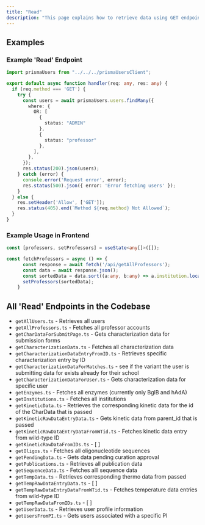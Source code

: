 ```yaml
---
title: "Read"
description: "This page explains how to retrieve data using GET endpoints. Learn about fetching data, query parameters, and examples of read operations, as well as view a full comprehensive list of all existing GET endpoints in the codebase. "
---
```


## Examples

### Example 'Read' Endpoint

```typescript getAllProfessors.ts
import prismaUsers from "../../../prismaUsersClient";

export default async function handler(req: any, res: any) {
  if (req.method === 'GET') {
    try {
      const users = await prismaUsers.users.findMany({
        where: {
          OR: [
            {
              status: "ADMIN"
            },
            {
              status: "professor"
            },
          ],
        },
      });
      res.status(200).json(users);
    } catch (error) {
      console.error('Request error', error);
      res.status(500).json({ error: 'Error fetching users' });
    }
  } else {
    res.setHeader('Allow', ['GET']);
    res.status(405).end(`Method ${req.method} Not Allowed`);
  }
}
```

### Example Usage in Frontend

```typescript index.ts
const [professors, setProfessors] = useState<any[]>([]);

const fetchProfessors = async () => {
      const response = await fetch('/api/getAllProfessors');
      const data = await response.json();
      const sortedData = data.sort((a:any, b:any) => a.institution.localeCompare(b.institution));
      setProfessors(sortedData);
    }
```

## All 'Read' Endpoints in the Codebase

- `getAllUsers.ts` - Retrieves all users
- `getAllProfessors.ts` - Fetches all professor accounts
- `getCharDataForSubmitPage.ts` - Gets characterization data for submission forms
- `getCharacterizationData.ts` - Fetches all characterization data
- `getCharacterizationDataEntryFromID.ts` - Retrieves specific characterization entry by ID
- `getCharacterizationDataForMatches.ts` - see if the variant the user is submitting data for exists already for their school
- `getCharacterizationDataForUser.ts` - Gets characterization data for specific user
- `getEnzymes.ts` - Fetches all enzymes (currently only BglB and hAdA)
- `getInstitutions.ts` - Fetches all institutions
- `getKineticData.ts` - Retrieves the corresponding kinetic data for the id of the CharData that is passed
- `getKineticRawDataEntryData.ts` - Gets kinetic data from parent_id that is passed
- `getKineticRawDataEntryDataFromWTid.ts` - Fetches kinetic data entry from wild-type ID
- `getKineticRawDataFromIDs.ts` - [ ]
- `getOligos.ts` - Fetches all oligonucleotide sequences
- `getPendingData.ts` - Gets data pending curation approval
- `getPublications.ts` - Retrieves all publication data
- `getSequenceData.ts` - Fetches alll sequence data
- `getTempData.ts` - Retrieves corresponding thermo data from passed
- `getTempRawDataEntryData.ts` - [ ]
- `getTempRawDataEntryDataFromWTid.ts` - Fetches temperature data entries from wild-type ID
- `getTempRawDataFromIDs.ts` - [ ]
- `getUserData.ts` - Retrieves user profile information
- `getUsersFromPI.ts` - Gets users associated with a specific PI